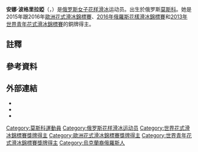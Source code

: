 {{blpunsourced|time=2016-03-04T08:45:46+00:00}}
{{Infobox figure skater
|name= 安娜·波格里拉婭<br>Anna Pogorilaya
|image=[[file:2014_Grand_Prix_of_Figure_Skating_Final_Anna_Pogorilaya_IMG_2454.JPG|250px]]
|caption= 波格里拉婭在 [[2014-15國際滑冰聯盟花樣滑冰大獎賽總決賽|2014-15大獎賽總決賽]]
|combined total= 216.47
|combined date= {{tsl|en|2016–17 Grand Prix of Figure Skating Final|}}
|SP score= 74.39
|SP date= [[2017年歐洲花式滑冰錦標賽|2017年歐洲花式滑冰錦標賽]]
|FS score= 143.18
|FS date= {{tsl|en|2016–17 Grand Prix of Figure Skating Final|}}
|fullname= Anna Alexeyevna Pogorilaya
|altname= Anna Pogorilaya <br> 
|country= {{RUS}}
|formercountry=
|birth_place= 俄罗斯[[莫斯科|莫斯科]]
|hometown=
|residence= 俄罗斯[[莫斯科|莫斯科]]
|height= {{height|m=1.67}}
|birth_date={{Birth date and age|year=1998|month=4|day=10}}
|retired =
|worldranking= '''6''' (''{{As of|2015|04|26}}'')
|currenttraininglocations = 莫斯科
|beganskating = 2002
}}
'''安娜·波格里拉婭'''（{{lang-ru|Анна Алексеевна Погорилая}}，{{Bd|}}）是[[俄罗斯|俄罗斯]][[女子|女子]][[花样滑冰|花样滑冰]]运动员。出生於俄罗斯[[莫斯科|莫斯科]]。她是2015年跟2016年[[歐洲花式滑冰錦標賽|歐洲花式滑冰錦標賽]]、[[2016年俄羅斯花樣滑冰錦標賽|2016年俄羅斯花樣滑冰錦標賽]]和[[2013年世界青年花式滑冰錦標賽|2013年世界青年花式滑冰錦標賽]]的銅牌得主。

==註釋==
{{NoteFoot}}

==參考資料==
{{Reflist|3}}

==外部連結==
* {{commons category inline|Anna Pogorilaya}}
* {{isu name | id= 00054344 | name= Anna Pogorilaya }}
* {{Instagram|nevskaya_pogorilaya_}}

{{DEFAULTSORT:Pogorilaya, Anna}}
[[Category:莫斯科運動員|Category:莫斯科運動員]]
[[Category:俄罗斯花样滑冰运动员|Category:俄罗斯花样滑冰运动员]]
[[Category:世界花式滑冰錦標賽獎牌得主|Category:世界花式滑冰錦標賽獎牌得主]]
[[Category:歐洲花式滑冰錦標賽獎牌得主|Category:歐洲花式滑冰錦標賽獎牌得主]]
[[Category:世界青年花式滑冰錦標賽獎牌得主|Category:世界青年花式滑冰錦標賽獎牌得主]]
[[Category:烏克蘭裔俄羅斯人|Category:烏克蘭裔俄羅斯人]]